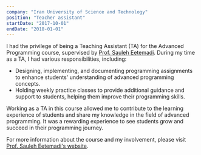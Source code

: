 ```yaml
---
company: "Iran University of Science and Technology"
position: "Teacher assistant"
startDate: "2017-10-01"
endDate: "2018-01-01"
---
```


I had the privilege of being a Teaching Assistant (TA) for the Advanced Programming course, supervised by [Prof. Sauleh Eetemadi](https://sauleh.github.io/). During my time as a TA, I had various responsibilities, including:

- Designing, implementing, and documenting programming assignments to enhance students' understanding of advanced programming concepts.
- Holding weekly practice classes to provide additional guidance and support to students, helping them improve their programming skills.

Working as a TA in this course allowed me to contribute to the learning experience of students and share my knowledge in the field of advanced programming.
It was a rewarding experience to see students grow and succeed in their programming journey.

For more information about the course and my involvement, please visit [Prof. Sauleh Eetemadi's website](https://sauleh.github.io/).
